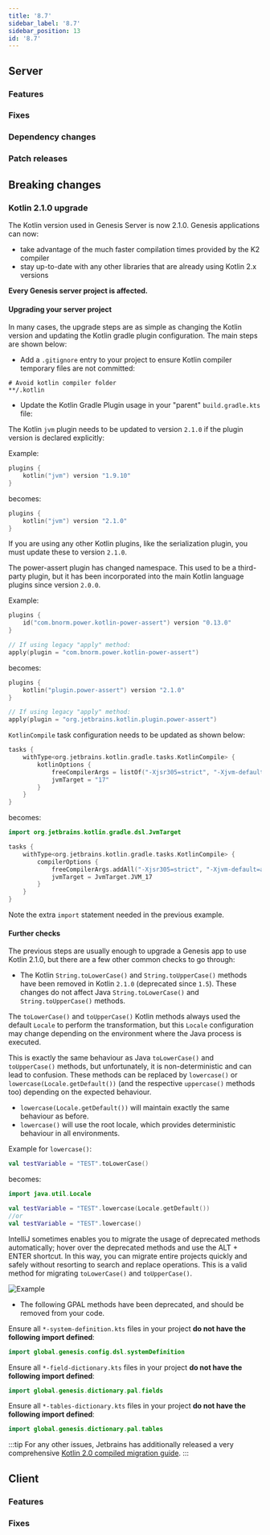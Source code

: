 ```yaml
---
title: '8.7'
sidebar_label: '8.7'
sidebar_position: 13
id: '8.7'
---
```


## Server

### Features


### Fixes



### Dependency changes


### Patch releases

## Breaking changes

### Kotlin 2.1.0 upgrade

The Kotlin version used in Genesis Server is now 2.1.0. Genesis applications can now:

- take advantage of the much faster compilation times provided by the K2 compiler
- stay up-to-date with any other libraries that are already using Kotlin 2.x versions

**Every Genesis server project is affected.**

#### Upgrading your server project
In many cases, the upgrade steps are as simple as changing the Kotlin version and updating the Kotlin gradle plugin configuration. The main steps are shown below:

- Add a `.gitignore` entry to your project to ensure Kotlin compiler temporary files are not committed:
```.gitignore
# Avoid kotlin compiler folder
**/.kotlin
```

- Update the Kotlin Gradle Plugin usage in your "parent" `build.gradle.kts` file:

The Kotlin `jvm` plugin needs to be updated to version `2.1.0` if the plugin version is declared explicitly:

Example:
```kotlin
plugins {
    kotlin("jvm") version "1.9.10"
}
```

becomes:
```kotlin
plugins {
    kotlin("jvm") version "2.1.0"
}
```

If you are using any other Kotlin plugins, like the serialization plugin, you must update these to version `2.1.0`.

The power-assert plugin has changed namespace. This used to be a third-party plugin, but it has been incorporated into the main Kotlin language plugins since version `2.0.0`.

Example:
```kotlin
plugins {
    id("com.bnorm.power.kotlin-power-assert") version "0.13.0"
}

// If using legacy "apply" method:
apply(plugin = "com.bnorm.power.kotlin-power-assert")
```

becomes:
```kotlin
plugins {
    kotlin("plugin.power-assert") version "2.1.0"
}

// If using legacy "apply" method:
apply(plugin = "org.jetbrains.kotlin.plugin.power-assert")
```

`KotlinCompile` task configuration needs to be updated as shown below:

```kotlin
tasks {
    withType<org.jetbrains.kotlin.gradle.tasks.KotlinCompile> {
        kotlinOptions {
            freeCompilerArgs = listOf("-Xjsr305=strict", "-Xjvm-default=all")
            jvmTarget = "17"
        }
    }
}
```

becomes:

```kotlin
import org.jetbrains.kotlin.gradle.dsl.JvmTarget

tasks {
    withType<org.jetbrains.kotlin.gradle.tasks.KotlinCompile> {
        compilerOptions {
            freeCompilerArgs.addAll("-Xjsr305=strict", "-Xjvm-default=all")
            jvmTarget = JvmTarget.JVM_17
        }
    }
}
```

Note the extra `import` statement needed in the previous example.

#### Further checks

The previous steps are usually enough to upgrade a Genesis app to use Kotlin 2.1.0, but there are a few other common checks to go through:

- The Kotlin `String.toLowerCase()` and `String.toUpperCase()` methods have been removed in Kotlin `2.1.0` (deprecated since `1.5`). These changes do not affect Java `String.toLowerCase()` and `String.toUpperCase()` methods.

The `toLowerCase()` and `toUpperCase()` Kotlin methods always used the default `Locale` to perform the transformation, but this `Locale` configuration may change depending on the environment where the Java process is executed.

This is exactly the same behaviour as Java `toLowerCase()` and `toUpperCase()` methods, but unfortunately, it is non-deterministic and can lead to confusion.
These methods can be replaced by `lowercase()` or `lowercase(Locale.getDefault())` (and the respective `uppercase()` methods too) depending on the expected behaviour. 

- `lowercase(Locale.getDefault())` will maintain exactly the same behaviour as before.
- `lowercase()` will use the root locale, which provides deterministic behaviour in all environments.

Example for `lowercase()`:
```kotlin
val testVariable = "TEST".toLowerCase()
```

becomes:
```kotlin
import java.util.Locale

val testVariable = "TEST".lowercase(Locale.getDefault())
//or
val testVariable = "TEST".lowercase()
```

IntelliJ sometimes enables you to migrate the usage of deprecated methods automatically; hover over the deprecated methods and use the ALT + ENTER shortcut. In this way, you can migrate entire projects quickly and safely without resorting to search and replace operations. This is a valid method for migrating `toLowerCase()` and `toUpperCase()`.

![Example](/img/release-notes/kotlin2/tolowercase.png)

- The following GPAL methods have been deprecated, and should be removed from your code.

Ensure all `*-system-definition.kts` files in your project **do not have the following import defined**:
```kotlin
import global.genesis.config.dsl.systemDefinition
```

Ensure all `*-field-dictionary.kts` files in your project **do not have the following import defined**:
```kotlin
import global.genesis.dictionary.pal.fields
```

Ensure all `*-tables-dictionary.kts` files in your project **do not have the following import defined**:
```kotlin
import global.genesis.dictionary.pal.tables
```
:::tip
For any other issues, Jetbrains has additionally released a very comprehensive [Kotlin 2.0 compiled migration guide](https://kotlinlang.org/docs/k2-compiler-migration-guide.html).
:::

## Client

### Features



### Fixes
